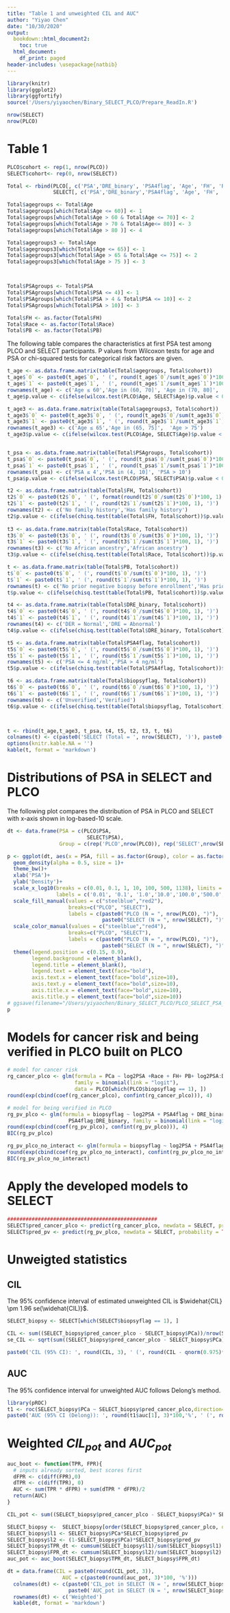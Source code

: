 ```yaml
---
title: "Table 1 and unweighted CIL and AUC"
author: "Yiyao Chen"
date: "10/30/2020"
output:
  bookdown::html_document2:
    toc: true
  html_document:
    df_print: paged
header-includes: \usepackage{natbib}
---
```


```r
library(knitr)
library(ggplot2)
library(ggfortify)
source('/Users/yiyaochen/Binary_SELECT_PLCO/Prepare_ReadIn.R')
```

```r
nrow(SELECT)
nrow(PLCO)
```


# Table 1
```r
PLCO$cohort <- rep(1, nrow(PLCO))
SELECT$cohort<- rep(0, nrow(SELECT))

Total <- rbind(PLCO[, c('PSA','DRE_binary', 'PSA4flag', 'Age', 'FH', 'Race', 'PB', 'biopsyflag', 'cohort')],
               SELECT[, c('PSA','DRE_binary','PSA4flag', 'Age', 'FH', 'Race', 'PB','biopsyflag', 'cohort')])

Total$agegroups <- Total$Age
Total$agegroups[which(Total$Age <= 60)] <- 1
Total$agegroups[which(Total$Age > 60 & Total$Age <= 70)] <- 2
Total$agegroups[which(Total$Age > 70 & Total$Age<= 80)] <- 3
Total$agegroups[which(Total$Age > 80 )] <- 4

Total$agegroups3 <- Total$Age
Total$agegroups3[which(Total$Age <= 65)] <- 1
Total$agegroups3[which(Total$Age > 65 & Total$Age <= 75)] <- 2
Total$agegroups3[which(Total$Age > 75 )] <- 3



Total$PSAgroups <- Total$PSA
Total$PSAgroups[which(Total$PSA <= 4)] <- 1
Total$PSAgroups[which(Total$PSA > 4 & Total$PSA <= 10)] <- 2
Total$PSAgroups[which(Total$PSA > 10)] <- 3

Total$FH <- as.factor(Total$FH)
Total$Race <- as.factor(Total$Race)
Total$PB <- as.factor(Total$PB)
```

The following table compares the characteristics at first PSA test among PLCO and SELECT participants. P values from Wilcoxon tests for age and PSA or chi-squared tests for categorical risk factors are given. 
```r
t_age <- as.data.frame.matrix(table(Total$agegroups, Total$cohort))
t_age$`0` <- paste0(t_age$`0`, ' (', round(t_age$`0`/sum(t_age$`0`)*100, 1), ')')
t_age$`1` <- paste0(t_age$`1`, ' (', round(t_age$`1`/sum(t_age$`1`)*100, 1), ')')
rownames(t_age) <- c('Age ≤ 60','Age in (60, 70]', 'Age in (70, 80]', 'Age > 80')
t_age$p.value <- c(ifelse(wilcox.test(PLCO$Age, SELECT$Age)$p.value < 0.001, '< 0.001', round(wilcox.test(PLCO$Age, SELECT$Age)$p.value, 3)), NA, NA, NA)

t_age3 <- as.data.frame.matrix(table(Total$agegroups3, Total$cohort))
t_age3$`0` <- paste0(t_age3$`0`, ' (', round(t_age3$`0`/sum(t_age3$`0`)*100, 1), ')')
t_age3$`1` <- paste0(t_age3$`1`, ' (', round(t_age3$`1`/sum(t_age3$`1`)*100, 1), ')')
rownames(t_age3) <- c('Age ≤ 65','Age in (65, 75]',  'Age > 75')
t_age3$p.value <- c(ifelse(wilcox.test(PLCO$Age, SELECT$Age)$p.value < 0.001, '< 0.001', round(wilcox.test(PLCO$Age, SELECT$Age)$p.value, 3)), NA, NA)


t_psa <- as.data.frame.matrix(table(Total$PSAgroups, Total$cohort))
t_psa$`0` <- paste0(t_psa$`0`, ' (', round(t_psa$`0`/sum(t_psa$`0`)*100, 1), ')')
t_psa$`1` <- paste0(t_psa$`1`, ' (', round(t_psa$`1`/sum(t_psa$`1`)*100, 1), ')')
rownames(t_psa) <- c('PSA ≤ 4','PSA in (4, 10]', 'PSA > 10')
t_psa$p.value <- c(ifelse(wilcox.test(PLCO$PSA, SELECT$PSA)$p.value < 0.001, '< 0.001', round(wilcox.test(PLCO$PSA, SELECT$PSA)$p.value, 3)), NA, NA)

t2 <- as.data.frame.matrix(table(Total$FH, Total$cohort))
t2$`0` <- paste0(t2$`0`, ' (', format(round(t2$`0`/sum(t2$`0`)*100, 1), nsmall = 1), ')')
t2$`1` <- paste0(t2$`1`, ' (', round(t2$`1`/sum(t2$`1`)*100, 1), ')')
rownames(t2) <- c('No family history','Has family history')
t2$p.value <- c(ifelse(chisq.test(table(Total$FH, Total$cohort))$p.value < 0.001, '< 0.001', round(chisq.test(table(Total$FH, Total$cohort))$p.value, 3)), NA)
                         
t3 <- as.data.frame.matrix(table(Total$Race, Total$cohort))
t3$`0` <- paste0(t3$`0`, ' (', round(t3$`0`/sum(t3$`0`)*100, 1), ')')
t3$`1` <- paste0(t3$`1`, ' (', round(t3$`1`/sum(t3$`1`)*100, 1), ')')
rownames(t3) <- c('No African ancestry','African ancestry')
t3$p.value <- c(ifelse(chisq.test(table(Total$Race, Total$cohort))$p.value < 0.001, '< 0.001', round(chisq.test(table(Total$Race, Total$cohort))$p.value, 3)), NA)

t <- as.data.frame.matrix(table(Total$PB, Total$cohort))
t$`0` <- paste0(t$`0`, ' (', round(t$`0`/sum(t$`0`)*100, 1), ')')
t$`1` <- paste0(t$`1`, ' (', round(t$`1`/sum(t$`1`)*100, 1), ')')
rownames(t) <- c('No prior negative biopsy before enrollment','Has prior negative biopsy before enrollment')
t$p.value <- c(ifelse(chisq.test(table(Total$PB, Total$cohort))$p.value < 0.001, '< 0.001', round(chisq.test(table(Total$PB, Total$cohort))$p.value, 3)), NA)

t4 <- as.data.frame.matrix(table(Total$DRE_binary, Total$cohort))
t4$`0` <- paste0(t4$`0`, ' (', round(t4$`0`/sum(t4$`0`)*100, 1), ')')
t4$`1` <- paste0(t4$`1`, ' (', round(t4$`1`/sum(t4$`1`)*100, 1), ')')
rownames(t4) <- c('DER = Normal','DRE = Abnormal')
t4$p.value <- c(ifelse(chisq.test(table(Total$DRE_binary, Total$cohort))$p.value < 0.001, '< 0.001', round(chisq.test(table(Total$DRE_binary, Total$cohort))$p.value, 3)), NA)

t5 <- as.data.frame.matrix(table(Total$PSA4flag, Total$cohort))
t5$`0` <- paste0(t5$`0`, ' (', round(t5$`0`/sum(t5$`0`)*100, 1), ')')
t5$`1` <- paste0(t5$`1`, ' (', round(t5$`1`/sum(t5$`1`)*100, 1), ')')
rownames(t5) <- c('PSA <= 4 ng/ml','PSA > 4 ng/ml')
t5$p.value <- c(ifelse(chisq.test(table(Total$PSA4flag, Total$cohort))$p.value < 0.001, '< 0.001', round(chisq.test(table(Total$PSA4flag, Total$cohort))$p.value, 3)), NA)

t6 <- as.data.frame.matrix(table(Total$biopsyflag, Total$cohort))
t6$`0` <- paste0(t6$`0`, ' (', round(t6$`0`/sum(t6$`0`)*100, 1), ')')
t6$`1` <- paste0(t6$`1`, ' (', round(t6$`1`/sum(t6$`1`)*100, 1), ')')
rownames(t6) <- c('Unverified','Verified')
t6$p.value <- c(ifelse(chisq.test(table(Total$biopsyflag, Total$cohort))$p.value < 0.001, '< 0.001', round(chisq.test(table(Total$biopsyflag, Total$cohort))$p.value, 3)), NA)



t <- rbind(t_age,t_age3, t_psa, t4, t5, t2, t3, t, t6)
colnames(t) <- c(paste0('SELECT (Total = ', nrow(SELECT), ')'), paste0('PLCO (Total = ', nrow(PLCO), ')'), 'P value')
options(knitr.kable.NA = '')
kable(t, format = 'markdown')
```


# Distributions of PSA in SELECT and PLCO
The following plot compares the distribution of PSA in PLCO and SELECT with x-axis shown in log-based-10 scale.
```r
dt <- data.frame(PSA = c(PLCO$PSA, 
                          SELECT$PSA),
                 Group = c(rep('PLCO',nrow(PLCO)), rep('SELECT',nrow(SELECT))))

p <- ggplot(dt, aes(x = PSA, fill = as.factor(Group), color = as.factor(Group)))+
  geom_density(alpha = 0.5, size = 1)+
  theme_bw()+
  xlab('PSA')+
  ylab('Density')+
  scale_x_log10(breaks = c(0.01, 0.1, 1, 10, 100, 500, 1138), limits = c(0.01, 1138.5),
                labels = c('0.01', '0.1', '1.0','10.0','100.0','500.0', '1138.0'))+
  scale_fill_manual(values = c("steelblue","red2"),
                    breaks=c("PLCO", "SELECT"),
                    labels = c(paste0("PLCO (N = ", nrow(PLCO), ")"),
                               paste0("SELECT (N = ", nrow(SELECT), ")")))+
  scale_color_manual(values = c("steelblue","red4"),
                    breaks=c("PLCO", "SELECT"),
                    labels = c(paste0("PLCO (N = ", nrow(PLCO), ")"),
                               paste0("SELECT (N = ", nrow(SELECT), ")")))+
  theme(legend.position = c(0.15, 0.9),
        legend.background = element_blank(),
        legend.title = element_blank(),
        legend.text = element_text(face="bold"),
        axis.text.x = element_text(face="bold",size=10),
        axis.text.y = element_text(face="bold",size=10),
        axis.title.x = element_text(face="bold",size=10),
        axis.title.y = element_text(face="bold",size=10))
# ggsave(filename="/Users/yiyaochen/Binary_SELECT_PLCO/PLCO_SELECT_PSA_density.png", p, width = 7, height = 5, dpi = 500)
p

```

# Models for cancer risk and being verified in PLCO built on PLCO
```r
# model for cancer risk
rg_cancer_plco <- glm(formula = PCa ~ log2PSA +Race + FH+ PB+ log2PSA:DRE_binary,
                      family = binomial(link = "logit"), 
                      data = PLCO[which(PLCO$biopsyflag == 1), ])
round(exp(cbind(coef(rg_cancer_plco), confint(rg_cancer_plco))), 4)

# model for being verified in PLCO
rg_pv_plco <- glm(formula = biopsyflag ~ log2PSA + PSA4flag + DRE_binary + Age + log2PSA:DRE_binary + 
                    PSA4flag:DRE_binary, family = binomial(link = "logit"), data = PLCO)
round(exp(cbind(coef(rg_pv_plco), confint(rg_pv_plco))), 4)
BIC(rg_pv_plco)

rg_pv_plco_no_interact <- glm(formula = biopsyflag ~ log2PSA + PSA4flag + DRE_binary + Age, family = binomial(link = "logit"), data = PLCO)
round(exp(cbind(coef(rg_pv_plco_no_interact), confint(rg_pv_plco_no_interact ))), 4)
BIC(rg_pv_plco_no_interact)
```

# Apply the developed models to SELECT
```r
#################################################
SELECT$pred_cancer_plco <- predict(rg_cancer_plco, newdata = SELECT, probability = TRUE,type = "response" )
SELECT$pred_pv <- predict(rg_pv_plco, newdata = SELECT, probability = TRUE,type = "response" )
```


# Unweigted statistics
## CIL
The 95% confidence interval of estimated unweighted CIL is $\widehat{CIL} \pm 1.96 se(\widehat{CIL)}$.
```r
SELECT_biopsy <- SELECT[which(SELECT$biopsyflag == 1), ]

CIL <- sum((SELECT_biopsy$pred_cancer_plco - SELECT_biopsy$PCa))/nrow(SELECT_biopsy)
se_CIL <- sqrt(sum((SELECT_biopsy$pred_cancer_plco - SELECT_biopsy$PCa)^2)/(nrow(SELECT_biopsy)^2) - CIL^2/nrow(SELECT_biopsy))

paste0('CIL (95% CI): ', round(CIL, 3), ' (', round(CIL - qnorm(0.975)*se_CIL, 3), ',', round(CIL + qnorm(0.975)*se_CIL, 3), ')')
```

## AUC
The 95% confidence interval for unweighted AUC follows Delong's method.
```r
library(pROC)
t1 <- roc(SELECT_biopsy$PCa ~ SELECT_biopsy$pred_cancer_plco,direction="<", ret = 'coords', ci = TRUE)
paste0('AUC (95% CI (Delong)): ', round(t1$auc[1], 3)*100,'%', ' (', round(t1$ci[1], 3)*100,'%', ',', round(t1$ci[3], 3)*100,'%', ')')
```

# Weighted $CIL_{pot}$ and $AUC_{pot}$
```r
auc_boot <- function(TPR, FPR){
  # inputs already sorted, best scores first 
  dFPR <- c(diff(FPR),0)
  dTPR <- c(diff(TPR), 0)
  AUC <- sum(TPR * dFPR) + sum(dTPR * dFPR)/2
  return(AUC)
}

```

```r
CIL_pot <- sum((SELECT_biopsy$pred_cancer_plco - SELECT_biopsy$PCa)* SELECT_biopsy$pred_pv)/ sum(SELECT_biopsy$pred_pv)

SELECT_biopsy <-  SELECT_biopsy[order(SELECT_biopsy$pred_cancer_plco, decreasing=TRUE),]
SELECT_biopsy$l1 <- SELECT_biopsy$PCa*SELECT_biopsy$pred_pv
SELECT_biopsy$l2 <- (1-SELECT_biopsy$PCa)*SELECT_biopsy$pred_pv
SELECT_biopsy$TPR_dt <- cumsum(SELECT_biopsy$l1)/sum(SELECT_biopsy$l1)
SELECT_biopsy$FPR_dt <- cumsum(SELECT_biopsy$l2)/sum(SELECT_biopsy$l2)
auc_pot <- auc_boot(SELECT_biopsy$TPR_dt, SELECT_biopsy$FPR_dt)

dt = data.frame(CIL = paste0(round(CIL_pot, 3)),
                  AUC = c(paste0(round(auc_pot, 3)*100, '%')))
  colnames(dt) <- c(paste0('CIL_pot in SELECT (N = ', nrow(SELECT_biopsy), ')'),
                    paste0('AUC_pot in SELECT (N = ', nrow(SELECT_biopsy), ')'))
  rownames(dt) <- c('Weighted')
  kable(dt, format = 'markdown')

    
```